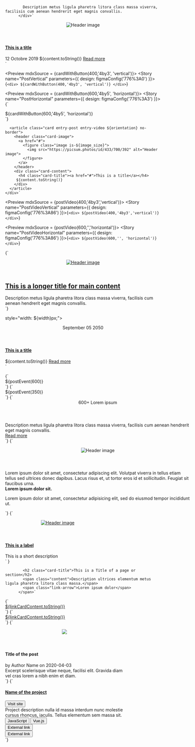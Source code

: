
<Meta title="Layouts/Cards" />

            Description metus ligula pharetra litora class massa viverra, facilisis cum aenean hendrerit eget magnis convallis.
          </div>`

  <article class="card entry-post ${orientation}">
    <header class="card-image">
      <figure class="image is-${image_size}">
        <img src="https://picsum.photos/id/433/700/392" alt="Header image">
      </figure>
    </header>
    <div class="card-content with-button">
        <h4 class="card-title"><a href="#">This is a title</a></h4>
        <span class="subtitle">12 Octobre 2019</span>
        ${content.toString()}
        <a href="#" class="button is-primary">Read more</a>
    </div>
  </article>
</div>`

<Preview mdxSource = {cardWithButton(400,'4by3', 'vertical')}>
  <Story name="PostVertical" parameters={{
    design: figmaConfig('776%3A0')
  }}>{`
    <div>
      ${cardWithButton(400,'4by3', 'vertical')}
    </div>
  `}</Story>
</Preview>

<Preview mdxSource = {cardWithButton(600,'4by5', 'horizontal')}>
  <Story name="PostHorizontal" parameters={{
    design: figmaConfig('776%3A3')
  }}>{`
  <div>
    ${cardWithButton(600,'4by5', 'horizontal')}
  </div>
  `}</Story>
</Preview>

      <article class="card entry-post entry-video ${orientation} no-border">
        <header class="card-image">
          <a href="#">
            <figure class="image is-${image_size}">
              <img src="https://picsum.photos/id/433/700/392" alt="Header image">
            </figure>
          </a>
        </header>
        <div class="card-content">
          <h4 class="card-title"><a href="#">This is a title</a></h4>
         ${content.toString()}
        </div>
      </article>
    </div>`

<Preview mdxSource = {postVideo(400,'4by3','vertical')}>
  <Story name="PostVideoVertical" parameters={{
    design: figmaConfig('776%3A86')
  }}>{`
    <div>
    ${postVideo(400,'4by3','vertical')}
    </div>
  `}</Story>
</Preview>

<Preview mdxSource = {postVideo(600,'','horizontal')}>
  <Story name="PostVideoHorizontal" parameters={{
    design: figmaConfig('776%3A86')
  }}>{`
    <div>
    ${postVideo(600,'', 'horizontal')}
    </div>
  `}</Story>
</Preview>

<Preview>
  <Story name="PostVideoLarge" parameters={{
    design: figmaConfig('776%3A86')
  }}>{`
    <div style="width: 100%;">
      <article class="card entry-post entry-video horizontal large no-border">
        <header class="card-image">
          <a href="#">
            <figure class="image is-5by4">
              <img src="https://picsum.photos/id/433/700/392" alt="Header image">
            </figure>
          </a>
        </header>
        <div class="card-content">
          <h1 class="card-title"><a href="#">This is a longer title for main content</a></h1>
          <div class="content">
            Description metus ligula pharetra litora class massa viverra, facilisis cum aenean hendrerit eget magnis convallis.
          </div>
        </div>
      </article>
    </div>
  `}</Story>
</Preview>


style="width: ${width}px;">
      <article class="card entry-post entry-event horizontal">
        <header class="card-header">
          <div class="card-date">
            <span class="month">September</span>
            <span class="day">05</span>
            <span class="year">2050</span>
          </div>
        </header>
        <div class="card-content">
          <h4 class="card-title"><a href="#">This is a title</a></h4>
          ${content.toString()}
          <a href="#" class="read-more">Read more</a>
        </div>
      </article>
    </div>`

<Preview mdxSource = {postEvent(600)}>
  <Story name="PostEventWide" parameters={{
    design: figmaConfig('776%3A43')
  }}>{`
    <div>
    ${postEvent(600)}
    </div>
  `}</Story>
</Preview>

<Preview mdxSource = {postEvent(350)}>
  <Story name="PostEventNarrow" parameters={{
    design: figmaConfig('776%3A43')
  }}>{`
    <div>
    ${postEvent(350)}
    </div>
  `}</Story>
</Preview>

<Preview>
  <Story name="PostStatistic" parameters={{
    design: figmaConfig('776%3A144')
  }}>{`
    <div style="width: 600px;">
      <article class="card entry-post entry-statistic horizontal no-border">
        <header class="card-header">
          <div class="card-statistic">
            <span class="number">600+</span>
            <span class="caption">Lorem ipsum</span>
          </div>
        </header>
        <div class="card-content">
        <div class="content">
            Description metus ligula pharetra litora class massa viverra, facilisis cum aenean hendrerit eget magnis convallis.
          </div>
          <a href="#" class="read-more">Read more</a>
        </div>
      </article>
    </div>
  `}</Story>
</Preview>

<Preview>
  <Story name="PostQuote" parameters={{
    design: figmaConfig('776%3A3')
  }}>{`
    <div style="width: 600px;">
      <article class="card entry-post entry-quote horizontal no-border">
        <header class="card-image">
          <figure class="image is-1by1">
            <img src="https://picsum.photos/id/433/96/96" alt="Header image">
          </figure>
        </header>
        <div class="card-content">
          <span class="quote"></span>
          <div class="content">
            Lorem ipsum dolor sit amet, consectetur adipiscing elit. Volutpat viverra in tellus etiam tellus sed ultrices donec dapibus. Lacus risus et, ut tortor eros id et sollicitudin. Feugiat sit faucibus urna.
            <div class="quote-author">
              <strong class="title"> Lorem ipsum dolor sit.</strong>
              <p class="description">Lorem ipsum dolor sit amet, consectetur adipisicing elit, sed do eiusmod tempor incididunt ut.</p>
            </div>
          </div>
        </div>
      </article>
    </div>
  `}</Story>
</Preview>

<Preview>
  <Story name="ImageTop" parameters={{
    design: figmaConfig('776%3A3')
  }}> {`
    <div style="width: 340px;">
      <article class="card entry-post entry-image vertical">
        <header class="card-image">
          <a href="#">
            <figure class="image is-4by5">
              <img src="https://picsum.photos/id/433/350/370" alt="Header image">
            </figure>
          </a>
        </header>
        <div class="card-content">
          <h4 class="card-title"><a href="#">This is a label</a></h4>
          <span class="subtitle">This is a short description</span>
        </div>
      </article>
    </div>`
  }</Story>
</Preview>

            <h2 class="card-title">This is a Title of a page or section</h2>
            <span class="content">Description ultrices elementum metus ligula pharetra litora class massa.</span>
            <span class="link-arrow">Loren ipsum dolor</span>
          </span>`

<Preview mdxSource = {linkCardContent}>
  <Story name="Link" parameters={{
    design: figmaConfig('776%3A122')
  }}>{`
    <div style="width: 400px;">
      <article class="card entry-post link no-border">
        <a href="#" class="has-background-dark-slate-blue">
          ${linkCardContent.toString()}
        </a>
      </article>
    </div>
  `}</Story>
</Preview>

<Preview mdxSource = {linkCardContent}>
  <Story name="LinkBorder" parameters={{
    design: figmaConfig('776%3A122')
  }}>{`
    <div style="width: 400px;">
      <article class="card entry-post link">
        <a href="#">
           ${linkCardContent.toString()}
        </a>
      </article>
    </div>
  `}</Story>
</Preview>

<Preview>
  <Story name="Blog entry horizontal" parameters={{
    design: figmaConfig('776%3A3')
  }}>{`
    <div style="width: 384px;" class="margin-normal">
      <article class="card entry-post horizontal no-border blog-entry">
        <header>
          <figure class="image blog-image">
            <img class="profile" src="demo/lion_dafrique.jpg">
          </figure>
        </header>
        <div class="blog-content">
          <h4 class="b-header">Title of the post</h4>
          <span class="blog-author">by <a>Author Name</a> on 2020-04-03</span>
          <div class="excerpt">
            Excerpt scelerisque vitae neque, facilisi elit. Gravida diam vel cras lorem a nibh enim et diam.
          </div>
        </div>
      </article>
    </div>
  `}</Story>
</Preview>

<Preview>
  <Story name="Project index" parameters={{
    design: figmaConfig('776%3A144')
  }}>{`
    <style>
      .project-index {
        width: 400px;
      }
    </style>
    <div class="project-index">
      <article class="card entry-post vertical project-index">
        <div class="card-content">
            <h4 class="card-title b-header"><a href="#">Name of the project</a></h4>
            <button class="button is-text tiny site-link">
              <span>Visit site</span>
              <i class="icon external-link"></i>
            </button>
            <div class="content">
              Project description nulla id massa interdum nunc molestie cursus rhoncus, iaculis. Tellus elementum sem massa sit.
            </div>
            <div class="labels">
              <button class="button tag">JavaScript</button>
              <button class="button tag">Vue.js</button>
            </div>
            <div class="external-links">
              <button class="button is-text tiny">
                <i class="icon external-link"></i>
                <span class="link-content">External link</span>
              </button>
              <br>
              <button class="button is-text tiny">
                <i class="icon external-link"></i>
                <span class="link-content">External link</span>
              </button>
            </div>
        </div>
      </article>
    </div>
  `}</Story>
</Preview>
